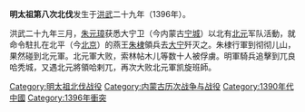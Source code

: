 {{lead section|time=2020-02-22}}
{{Unreferenced|time=2020-02-22T01:15:34+00:00}}

'''明太祖第八次北伐'''发生于[[洪武|洪武]]二十九年（1396年）。

洪武二十九年三月，[[朱元璋|朱元璋]]获悉大宁卫（今内蒙古[[宁城|宁城]]）以北有[[北元|北元]]军队活動，就命令駐扎在北平（今[[北京|北京]]）的燕王[[朱棣|朱棣]]領兵去[[大宁|大宁]]歼灭之。朱棣行軍到彻彻儿山，果然碰到北元軍。北元軍大败，索林帖木儿等数十人被俘虜。明軍騎兵追擊到兀良哈秃城，又遇北元將領哈剌兀，再次大败北元軍凯旋班師。 

{{北伐}}

[[Category:明太祖北伐战役|Category:明太祖北伐战役]]
[[Category:内蒙古历次战争与战役|Category:内蒙古历次战争与战役]]
[[Category:1390年代中國|Category:1390年代中國]]
[[Category:1396年衝突|Category:1396年衝突]]